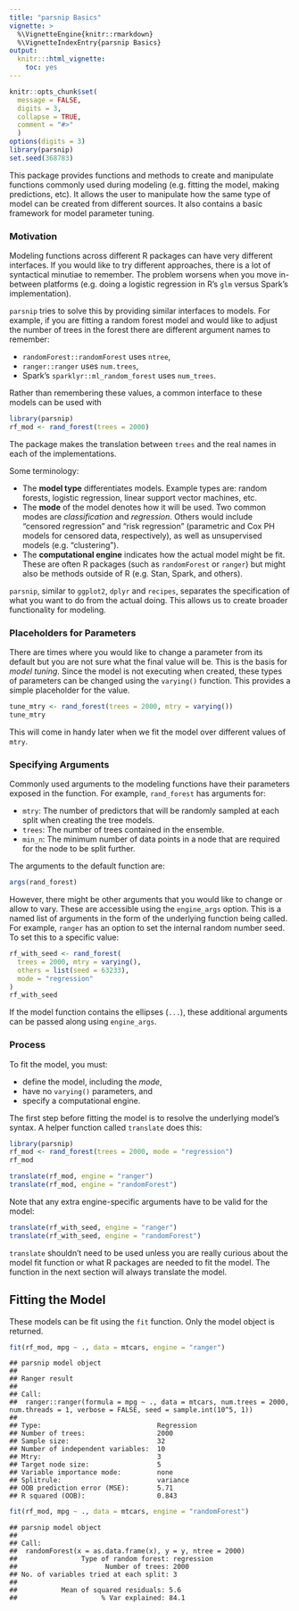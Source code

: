 ```yaml
---
title: "parsnip Basics"
vignette: >
  %\VignetteEngine{knitr::rmarkdown}
  %\VignetteIndexEntry{parsnip Basics}
output:
  knitr:::html_vignette:
    toc: yes
---
```


```r
knitr::opts_chunk$set(
  message = FALSE,
  digits = 3,
  collapse = TRUE,
  comment = "#>"
  )
options(digits = 3)
library(parsnip)
set.seed(368783)
```


This package provides functions and methods to create and manipulate functions commonly used during modeling (e.g. fitting the model, making predictions, etc). It allows the user to manipulate how the same type of model can be created from different sources. It also contains a basic framework for model parameter tuning. 


### Motivation

Modeling functions across different R packages can have very different interfaces. If you would like to try different approaches, there is a lot of syntactical minutiae to remember. The problem worsens when you move in-between platforms (e.g. doing a logistic regression in R's `glm` versus Spark's implementation). 

`parsnip` tries to solve this by providing similar interfaces to models. For example, if you are fitting a random forest model and would like to adjust the number of trees in the forest there are different argument names to remember:

* `randomForest::randomForest` uses `ntree`,
* `ranger::ranger` uses `num.trees`,  
* Spark's `sparklyr::ml_random_forest` uses `num_trees`.

Rather than remembering these values, a common interface to these models can be used with

```r
library(parsnip)
rf_mod <- rand_forest(trees = 2000)
``` 

The package makes the translation between `trees` and the real names in each of the implementations. 

Some terminology:

* The **model type** differentiates models. Example types are: random forests, logistic regression, linear support vector machines, etc. 
* The **mode** of the model denotes how it will be used. Two common modes are _classification_ and _regression_. Others would include "censored regression" and "risk regression" (parametric and Cox PH models for censored data, respectively), as well as unsupervised models (e.g. "clustering"). 
* The **computational engine** indicates how the actual model might be fit. These are often R packages (such as `randomForest` or `ranger`) but might also be methods outside of R (e.g. Stan, Spark, and others). 

`parsnip`, similar to `ggplot2`, `dplyr` and `recipes`, separates the specification of what you want to do from the actual doing. This allows us to create broader functionality for modeling. 


### Placeholders for Parameters

There are times where you would like to change a parameter from its default but you are not sure what the final value will be. This is the basis for _model tuning_. Since the model is not executing when created, these types of parameters can be changed using the `varying()` function. This provides a simple placeholder for the value. 

```r
tune_mtry <- rand_forest(trees = 2000, mtry = varying())
tune_mtry
```

This will come in handy later when we fit the model over different values of `mtry`. 

### Specifying Arguments

Commonly used arguments to the modeling functions have their parameters exposed in the function. For example, `rand_forest` has arguments for:

* `mtry`: The number of predictors that will be randomly sampled at each split when creating the tree models.
* `trees`: The number of trees contained in the ensemble.
* `min_n`: The minimum number of data points in a node that are required for the node to be split further.

The arguments to the default function are:

```r
args(rand_forest)
```

However, there might be other arguments that you would like to change or allow to vary. These are accessible using the `engine_args` option. This is a named list of arguments in the form of the underlying function being called. For example, `ranger` has an option to set the internal random number seed. To set this to a specific value: 

```r
rf_with_seed <- rand_forest(
  trees = 2000, mtry = varying(), 
  others = list(seed = 63233), 
  mode = "regression"
)
rf_with_seed
```

If the model function contains the ellipses (`...`), these additional arguments can be passed along using `engine_args`. 

### Process

To fit the model, you must:

* define the model, including the _mode_,
* have no `varying()` parameters, and
* specify a computational engine. 

The first step before fitting the model is to resolve the underlying model's syntax. A helper function called `translate` does this:

```r
library(parsnip)
rf_mod <- rand_forest(trees = 2000, mode = "regression")
rf_mod

translate(rf_mod, engine = "ranger")
translate(rf_mod, engine = "randomForest")
```

Note that any extra engine-specific arguments have to be valid for the model:

```r
translate(rf_with_seed, engine = "ranger")
translate(rf_with_seed, engine = "randomForest")
```

`translate` shouldn't need to be used unless you are really curious about the model fit function or what R packages are needed to fit the model. The function in the next section will always translate the model. 


## Fitting the Model

These models can be fit using the `fit` function. Only the model object is returned. 

```r
fit(rf_mod, mpg ~ ., data = mtcars, engine = "ranger")
```

```
## parsnip model object
## 
## Ranger result
## 
## Call:
##  ranger::ranger(formula = mpg ~ ., data = mtcars, num.trees = 2000,      num.threads = 1, verbose = FALSE, seed = sample.int(10^5, 1)) 
## 
## Type:                             Regression 
## Number of trees:                  2000 
## Sample size:                      32 
## Number of independent variables:  10 
## Mtry:                             3 
## Target node size:                 5 
## Variable importance mode:         none 
## Splitrule:                        variance 
## OOB prediction error (MSE):       5.71 
## R squared (OOB):                  0.843
```


```r
fit(rf_mod, mpg ~ ., data = mtcars, engine = "randomForest")
```

```
## parsnip model object
## 
## Call:
##  randomForest(x = as.data.frame(x), y = y, ntree = 2000) 
##                Type of random forest: regression
##                      Number of trees: 2000
## No. of variables tried at each split: 3
## 
##           Mean of squared residuals: 5.6
##                     % Var explained: 84.1
```
